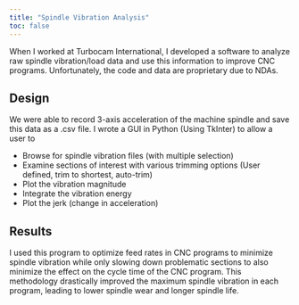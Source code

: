 ```yaml
---
title: "Spindle Vibration Analysis"
toc: false
---
```


When I worked at Turbocam International, I developed a software to analyze raw spindle vibration/load data and use this information to improve CNC programs. Unfortunately, the code and data are proprietary due to NDAs.

## Design

We were able to record 3-axis acceleration of the machine spindle and save this data as a .csv file. I wrote a GUI in Python (Using TkInter) to allow a user to

* Browse for spindle vibration files (with multiple selection)
* Examine sections of interest with various trimming options (User defined, trim to shortest, auto-trim)
* Plot the vibration magnitude
* Integrate the vibration energy
* Plot the jerk (change in acceleration)

## Results

I used this program to optimize feed rates in CNC programs to minimize spindle vibration while only slowing down problematic sections to also minimize the effect on the cycle time of the CNC program. This methodology drastically improved the maximum spindle vibration in each program, leading to lower spindle wear and longer spindle life.